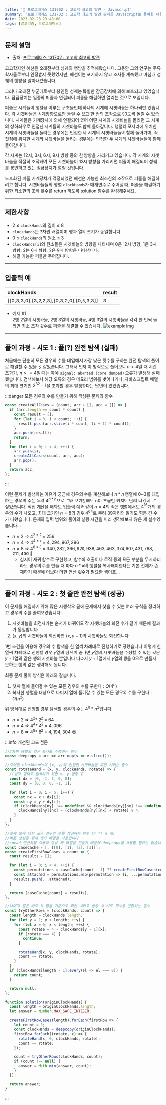 ```yaml
---
title: '🏅 프로그래머스 131702 : 고고학 최고의 발견 - Javascript'
summary: '프로그래머스 131702 : 고고학 최고의 발견 문제를 Javascript로 풀이한 내용입니다.'
date: 2023-02-23 23:48:00
tags: [알고리즘, 프로그래머스]
---
```


## 문제 설명

- 출처: [프로그래머스 131702 : 고고학 최고의 발견](https://school.programmers.co.kr/learn/courses/30/lessons/131702)

고고학자인 혜선은 오래전부터 성궤의 행방을 추적해왔습니다. 그동안 그의 연구는 주류 학자들로부터 인정받지 못했었지만, 혜선이는 포기하지 않고 조사를 계속했고 마침내 성궤의 행방을 알아내었습니다.

그러나 오래전 누군가로부터 봉인된 성궤는 특별한 잠금장치에 의해 보호되고 있었습니다. 잠금장치는 일종의 퍼즐과 연결되어 퍼즐을 해결하면 열리는 것으로 보입니다.

퍼즐은 시계들이 행렬을 이루는 구조물인데 하나의 시계에 시곗바늘은 하나씩만 있습니다. 각 시곗바늘은 시계방향으로만 돌릴 수 있고 한 번의 조작으로 90도씩 돌릴 수 있습니다. 시계들은 기계장치에 의해 연결되어 있어 어떤 시계의 시곗바늘을 돌리면 그 시계의 상하좌우로 인접한 시계들의 시곗바늘도 함께 돌아갑니다. 행렬의 모서리에 위치한 시계의 시곗바늘을 돌리는 경우에는 인접한 세 시계의 시곗바늘들이 함께 돌아가며, 꼭짓점에 위치한 시계의 시곗바늘을 돌리는 경우에는 인접한 두 시계의 시곗바늘들이 함께 돌아갑니다.

각 시계는 12시, 3시, 6시, 9시 방향 중의 한 방향을 가리키고 있습니다. 각 시계의 시곗바늘을 적절히 조작하여 모든 시곗바늘이 12시 방향을 가리키면 퍼즐이 해결되어 성궤를 봉인하고 있는 잠금장치가 열릴 것입니다.

노후화된 퍼즐 기계장치가 걱정되었던 혜선은 가능한 최소한의 조작으로 퍼즐을 해결하려고 합니다. 시곗바늘들의 행렬 `clockHands`가 매개변수로 주어질 때, 퍼즐을 해결하기 위한 최소한의 조작 횟수를 return 하도록 solution 함수를 완성해주세요.

---

## 제한사항

- 2 ≤ `clockHands`의 길이 ≤ 8
- `clockHands`는 2차원 배열이며 행과 열의 크기가 동일합니다.
- 0 ≤ `clockHands`의 원소 ≤ 3
- `clockHands[i]`의 원소들은 시곗바늘의 방향을 나타내며 0은 12시 방향, 1은 3시 방향, 2는 6시 방향, 3은 9시 방향을 나타냅니다.
- 해결 가능한 퍼즐만 주어집니다.

---

## 입출력 예

| clockHands                                | result |
| :---------------------------------------- | :----- |
| [[0,3,3,0],[3,2,2,3],[0,3,2,0],[0,3,3,3]] | 3      |

- 예제 #1  
  2행 2열의 시곗바늘, 2행 3열의 시곗바늘, 4행 3열의 시곗바늘을 각각 한 번씩 돌리면 최소 조작 횟수로 퍼즐을 해결할 수 있습니다.
  ![example img](/assets/posts/programmers/131702/example.png)

---

## 풀이 과정 - 시도 1 : 풀(?) 완전 탐색 (실패)

처음에는 단순히 모든 경우의 수를 대입해서 가장 낮은 횟수를 구하는 완전 탐색의 풀이로 해결할 수 있을 것 같았습니다.
그래서 먼저 이 방식으로 풀어보니 $n < 4$일 때 시간 초과가, $n>=4$일 때는 아예 `signal: aborted (core dumped)` 오류가 발생해 실패했습니다.
검색해보니 해당 오류의 경우 메모리 범위를 벗어나거나, 자바스크립트 배열의 최대 크기인 $2^{32}-1$을 초과할 경우 발생한다는 답변이 있었습니다.

:::danger 모든 경우의 수를 만들기 위해 작성된 문제의 함수

```javascript
const createAllCases = (count, arr = [], acc = []) => {
  if (arr.length == count * count) {
    const result = [];
    for (let i = 0; i < count; ++i) {
      result.push(arr.slice(i * count, (i + 1) * count));
    }
    acc.push(result);
    return;
  }
  for (let i = 0; i < 4; ++i) {
    arr.push(i);
    createAllCases(count, arr, acc);
    arr.pop();
  }
  return acc;
};
```

:::

이런 문제가 발생하는 이유가 궁금해 경우의 수를 계산해보니 $n*n$ 행렬에 0~3를 대입하는 경우의 수는 무려 $4^{n*n}$으로, "와 보기만해도 n이 조금만 커져도 난리 나겠네..." 싶었습니다.
직접 계산을 해봐도 입출력 예와 같이 $n=4$의 작은 행렬에서도 $4^{16}$개의 경우의 수가 나오고, 최대 크기인 $n=8$의 경우 $4^{64}$로 무려 39자리의 읽기도 힘든 긴 수가 나왔습니다. 문제의 입력 범위와 풀이의 실행 시간을 미리 생각해보지 않은 제 실수였습니다...

- $n = 2\ \Rightarrow\ 4^{2*2}\ =\ 256$
- $n = 4\ \Rightarrow\ 4^{4*4}\ =\ 4,294,967,296$
- $n = 8\ \Rightarrow\ 4^{8*8}\ =\ 340,282,366,920,938,463,463,374,607,431,768,211,456$ 🤯
  - 심지어 재귀 함수로 구현했고, 함수의 호출이나 로직 등의 모든 부분을 무시하더라도 경우의 수를 만들 때 마다 $n*n$의 행렬을 복사해야한다는 기본 전제가 존재하기 때문에 이보다 더한 연산 횟수가 필요한 셈이죠...

---

## 풀이 과정 - 시도 2 : 첫 줄만 완전 탐색 (성공)

이 문제를 해결하기 위해 많은 시행착오 끝에 문제에서 찾을 수 있는 여러 규칙을 정리하고 경우의 수를 줄여보았습니다.

1. 시곗바늘을 회전시키는 순서가 바뀌어도 각 시곗바늘의 회전 수가 같기 때문에 결과가 동일합니다
2. $(x, y)$의 시곗바늘이 회전하면 $(x, y - 1)$의 시곗바늘도 회전합니다

1번 조건을 이용해 경우의 수 탐색을 한 열씩 차례대로 진행하기로 정했습니다
이렇게 한 열씩 차례대로 진행할 경우 $y$열의 탐색이 끝나면 $y$열의 시곗바늘을 수정할 수 있는 것은 $y+1$열의 같은 행의 시곗바늘 뿐입니다
따라서 $y+1$열에서 $y$열의 행을 0으로 만들지 못하는 행의 값은 생략해도 됩니다.

최종 문제 풀이 방식은 아래와 같습니다.

1. 첫째 열에 들어갈 수 있는 모든 경우의 수를 구한다 : $O(4^n)$
2. 복사한 행렬을 대상으로 나머지 열에 들어갈 수 있는 모든 경우의 수를 구한다 : $O(n^2)$

위 방식대로 진행할 경우 탐색할 경우의 수는 $4^n * n^2$입니다.

- $n = 2\ \Rightarrow\ 4^{2} *\ 2^2\ =\ 64$
- $n = 4\ \Rightarrow\ 4^{4} *\ 4^2\ =\ 4,096$
- $n = 8\ \Rightarrow\ 4^{8} *\ 8^2\ =\ 4,194,304$ 😆

:::info 개선된 코드 전문

```javascript
//2차원 배열의 깊은 복사를 수행하는 함수
const deepcopy = arr => arr.map(v => v.slice());

//주어진 clockHands의 [x, y]와 인접한 시곗바늘을 회전 시키는 함수
const rotateHand = (x, y, clockHands, rotate) => {
  //십자 형태로 탐색하기 위한 x, y 방향 값
  const dx = [0, -1, 1, 0, 0];
  const dy = [0, 0, 0, -1, 1];

  for (let i = 0; i < 5; i++) {
    const nx = x + dx[i];
    const ny = y + dy[i];
    if (clockHands[ny] !== undefined && clockHands[ny][nx] !== undefined) {
      clockHands[ny][nx] = (clockHands[ny][nx] + rotate) % 4;
    }
  }
};

//첫째 열에 대한 모든 경우의 수를 생성하는 함수 (4 ** n 개)
//빠른 생성을 위해 캐시 배열을 사용합니다
//spead 연산자를 이용해 항상 새 배열을 만들기 때문에 deepcopy를 사용할 필요는 없습니다.
const caseCache = [, [[0], [1], [2], [3]]];
const createFirstRowCases = count => {
  const results = [];

  for (let i = 0; i < 4; ++i) {
    const permutations = caseCache[count - 1] ?? createFirstRowCases(count - 1);
    const attached = permutations.map(permutation => [i, ...permutation]);
    results.push(...attached);
  }

  return (caseCache[count] = results);
};

//나머지 열은 바로 위 열을 기준으로 회전 시키고 성공 시 시도 횟수를 반환하는 함수
const tryOtherRows = (clockHands, count) => {
  const length = clockHands.length;
  for (let y = 1; y < length; ++y) {
    for (let x = 0; x < length; ++x) {
      const rotate = 4 - clockHands[y - 1][x];
      if (rotate === 4) {
        continue;
      }

      rotateHand(x, y, clockHands, rotate);
      count += rotate;
    }
  }
  if (clockHands[length - 1].every(el => el === 0)) {
    return count;
  }

  return null;
};

function solution(originClockHands) {
  const length = originClockHands.length;
  let answer = Number.MAX_SAFE_INTEGER;

  createFirstRowCases(length).forEach(firstRow => {
    let count = 0;
    const clockHands = deepcopy(originClockHands);
    firstRow.forEach((rotate, x) => {
      rotateHand(x, 0, clockHands, rotate);
      count += rotate;
    });

    count = tryOtherRows(clockHands, count);
    if (count !== null) {
      answer = Math.min(answer, count);
    }
  });

  return answer;
}
```

:::
